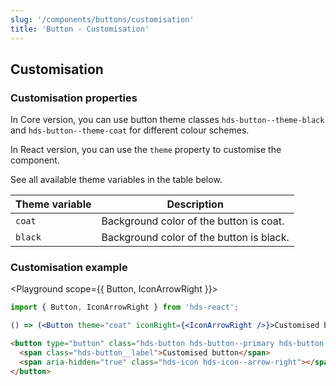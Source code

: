```yaml
---
slug: '/components/buttons/customisation'
title: 'Button - Customisation'
---
```




## Customisation

### Customisation properties
In Core version, you can use button theme classes `hds-button--theme-black` and `hds-button--theme-coat` for different colour schemes.

In React version, you can use the `theme` property to customise the component.

See all available theme variables in the table below.


| Theme variable     | Description                              |
| ------------------ | ---------------------------------------- |
| <code>coat</code>  | Background color of the button is coat.  |
| <code>black</code> | Background color of the button is black. |


### Customisation example

<Playground scope={{ Button, IconArrowRight }}>


  ```jsx
import { Button, IconArrowRight } from 'hds-react';

() => (<Button theme="coat" iconRight={<IconArrowRight />}>Customised button</Button>)
```

```html
<button type="button" class="hds-button hds-button--primary hds-button--theme-coat">
  <span class="hds-button__label">Customised button</span>
  <span aria-hidden="true" class="hds-icon hds-icon--arrow-right"></span>
</button>
```

</Playground>
